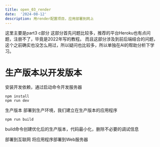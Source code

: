 ```yaml
---
title: open_03_render
date:  '2024-08-12'
description: 用render配置项目，应用部署到网上
---
```


这里主要是part3 c部分
这部分首先问题比较多，推荐的平台Heroku也有点问题，注册不了，毕竟是2022年写的教程。
而且这部分涉及到前后端结合的问题，这个之前确实也没怎么用过，所以疑问也比较多，所以单独在AI的帮助分析下学习。

# 生产版本以开发版本
安装开发依赖，通过启动命令开发服务器
```
npm install
npm run dev
```

生产版本
部署到生产环境，我们建立在生产版本的应用程序
```
npm run build
```
build命令创建优化后的生产版本，代码最小化，删除不必要的调试信息

部署到互联网
将应用程序部署到Web服务器


